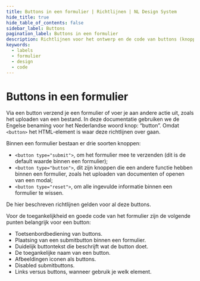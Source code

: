 ```yaml
---
title: Buttons in een formulier | Richtlijnen | NL Design System
hide_title: true
hide_table_of_contents: false
sidebar_label: Buttons
pagination_label: Buttons in een formulier
description: Richtlijnen voor het ontwerp en de code van buttons (knoppen) in een formulier.
keywords:
  - labels
  - formulier
  - design
  - code
---
```


<!-- @license CC0-1.0 -->


# Buttons in een formulier

Via een button verzend je een formulier of voer je aan andere actie uit, zoals het uploaden van een bestand.
In deze documentatie gebruiken we de Engelse benaming voor het Nederlandse woord knop: “button”. Omdat `<button>` het HTML-element is waar deze richtlijnen over gaan.

Binnen een formulier bestaan er drie soorten knoppen:

- `<button type="submit">`, om het formulier mee te verzenden (dit is de default waarde binnen een formulier);
- `<button type="button">`, dit zijn knoppen die een andere functie hebben binnen een formulier, zoals het uploaden van documenten of openen van een modal;
- `<button type="reset">`, om alle ingevulde informatie binnen een formulier te wissen.

De hier beschreven richtlijnen gelden voor al deze buttons.

Voor de toegankelijkheid en goede code van het formulier zijn de volgende punten belangrijk voor een button:

- Toetsenbordbediening van buttons.
- Plaatsing van een submitbutton binnen een formulier.
- Duidelijk buttontekst die beschrijft wat de button doet.
- De toegankelijke naam van een button.
- Afbeeldingen iconen als buttons.
- Disabled submitbuttons.
- Links versus buttons, wanneer gebruik je welk element.

<ButtonKeyboard />
<ButtonKeyboardCode />

<ButtonPlacement />
<ButtonPlacementCode />

<ButtonText />
<ButtonTextCode />

<ButtonAccessibleName />
<ButtonAccessibleNameCode />

<ButtonImage />
<ButtonImageCode />

<ButtonDisabled />
<ButtonDisabledCode />

<FormFooterInfo />

